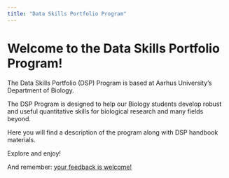 ```yaml
---
title: "Data Skills Portfolio Program"
---
```


# Welcome to the Data Skills Portfolio Program! {.unnumbered}

The Data Skills Portfolio (DSP) Program is based at Aarhus University's Department of Biology.

The DSP Program is designed to help our Biology students develop robust and useful quantitative skills for biological research and many fields beyond.

Here you will find a description of the program along with DSP handbook materials.

Explore and enjoy!

And remember: [your feedback is welcome!](feedback.qmd)

